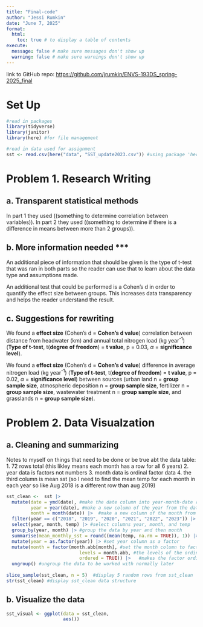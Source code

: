 ```yaml
---
title: "Final-code"
author: "Jessi Rumkin"
date: "June 7, 2025"
format:
  html:
    toc: true # to display a table of contents
execute:
  message: false # make sure messages don't show up
  warning: false # make sure warnings don't show up
---
```


link to GitHub repo: <https://github.com/jrumkin/ENVS-193DS_spring-2025_final>

# Set Up

```r
#read in packages
library(tidyverse)
library(janitor)
library(here) #for file management

#read in data used for assignment
sst <- read.csv(here("data", "SST_update2023.csv")) #using package 'here' to fix file path issue


```


# Problem 1. Research Writing

## a. Transparent statistical methods

In part 1 they used ((something to determine correlation between variables)). In part 2 they used ((something to determine if there is a difference in means between more than 2 groups)).

## b. More information needed ***

An additional piece of information that should be given is the type of t-test that was ran in both parts so the reader can use that to learn about the data type and assumptions made. 

An additional test that could be performed is a Cohen's d in order to quantify the effect size between groups. This increases data transparency and helps the reader understand the result. 

## c. Suggestions for rewriting

We found a **effect size** (Cohen's d = **Cohen's d value**) correlation between distance from headwater (km) and annual total nitrogen load (kg year^-1^) (**Type of t-test**, t(**degree of freedom**) = **t value**, p = 0.03, $\alpha$ = **significance level**). 

We found a **effect size** (Cohen's d = **Cohen's d value**) difference in average nitrogen load (kg year^-1^) (**Type of t-test**, t(**degree of freedom**) = **t value**, p = 0.02, $\alpha$ = **significance level**) between sources (urban land n = **group sample size**, atmospheric deposition n = **group sample size**, fertilizer n = **group sample size**, wastewater treatment n = **group sample size**, and grasslands n = **group sample size**).

# Problem 2. Data Visualzation

## a. Cleaning and summarizing 

Notes to myself on things that need to be done or be true abt the data table:
1. 72 rows total (this likley means each month has a row for all 6 years)
2. year data is factors not numbers
3. month data is ordinal factor data
4. the third column is mean sst (so I need to find the mean temp for each month in each year so like Aug 2018 is a different row than aug 2019)

```r

sst_clean <-  sst |> 
  mutate(date = ymd(date), #make the date column into year-month-date recognized data
         year = year(date), #make a new column of the year from the date column
         month = month(date)) |>  #make a new column of the month from the date column
  filter(year == c("2018", "2019", "2020", "2021", "2022", "2023")) |> #select only rows from those years 2018 - 2023
  select(year, month, temp) |> #select columns year, month, and temp
  group_by(year, month) |> #group the data by year and then month
  summarise(mean_monthly_sst = round((mean(temp, na.rm = TRUE)), 1)) |>  #calculate mean monthly sea surface temps in each month of each selected year
  mutate(year = as.factor(year)) |> #set year column as a factor
  mutate(month = factor(month.abb[month], #set the month column to factor using the abbreviated month names
                           levels = month.abb, #the levels of the ordinal factor are set my the month abbreviations
                           ordered = TRUE)) |>   #makes the factor ordinal
  ungroup() #ungroup the data to be worked with normally later
  
slice_sample(sst_clean, n = 5)  #display 5 random rows from sst_clean
str(sst_clean) #display sst_clean data structure


```


## b. Visualize the data

```r

sst_visual <- ggplot(data = sst_clean,
                     aes())


```



